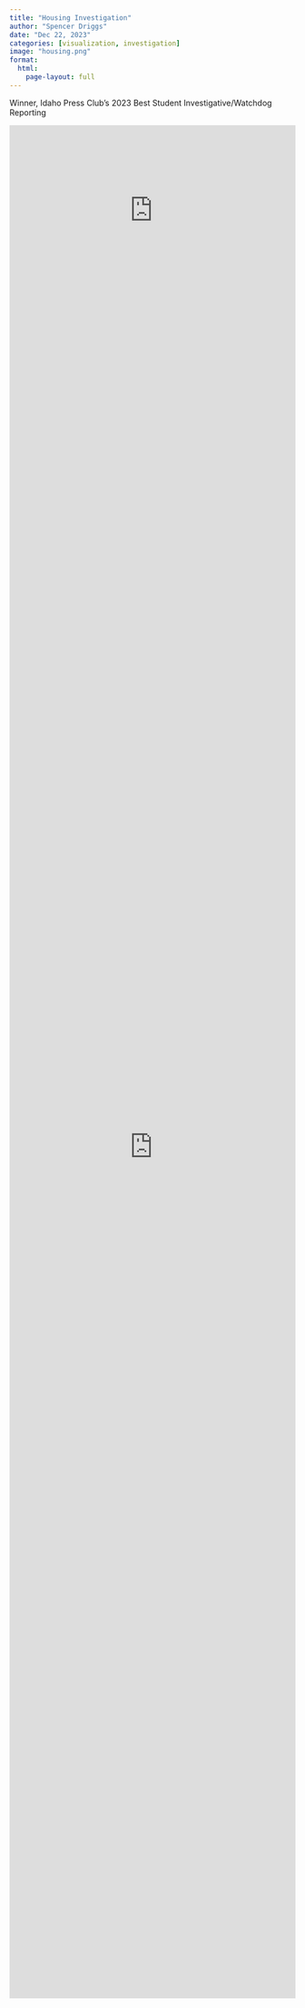 ```yaml
---
title: "Housing Investigation"
author: "Spencer Driggs"
date: "Dec 22, 2023"
categories: [visualization, investigation]
image: "housing.png"
format:
  html:
    page-layout: full
---
```


Winner, Idaho Press Club's 2023 Best Student Investigative/Watchdog Reporting


::: column-page
<iframe height="300" width="100%" frameborder="no" src="https://dr-iggs.github.io/Scroll/Housing/all%20student%20housing.html">
</iframe>

<iframe height="3000px" width="100%" frameborder="no" src="https://byuiscroll.org/who-owns-student-housing-in-rexburg/">

</iframe>
:::